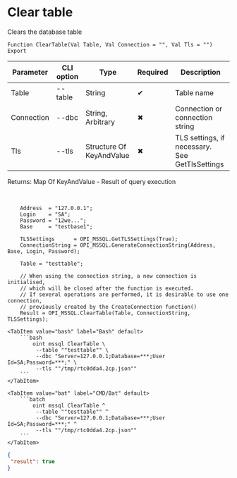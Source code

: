 ﻿---
sidebar_position: 7
description: Clear table and other functions to work with MSSQL in the Open Integration Package, a free open-source integration library for 1C:Enterprise 8, OneScript and CLI
keywords: [1C, 1С, 1С:Enterprise, 1С:Enterprise 8.3, API, Integration, Services, Exchange, OneScript, CLI, MSSQL]
---


# Clear table
 Clears the database table



`Function ClearTable(Val Table, Val Connection = "", Val Tls = "") Export`

  | Parameter | CLI option | Type | Required | Description |
  |-|-|-|-|-|
  | Table | --table | String | &#x2714; | Table name |
  | Connection | --dbc | String, Arbitrary | &#x2716; | Connection or connection string |
  | Tls | --tls | Structure Of KeyAndValue | &#x2716; | TLS settings, if necessary. See GetTlsSettings |

  
  Returns:  Map Of KeyAndValue - Result of query execution

<br/>



```bsl title="1C:Enterprise/OneScript code example"
    Address  = "127.0.0.1";
    Login    = "SA";
    Password = "12we...";
    Base     = "testbase1";

    TLSSettings      = OPI_MSSQL.GetTLSSettings(True);
    ConnectionString = OPI_MSSQL.GenerateConnectionString(Address, Base, Login, Password);

    Table = "testtable";

    // When using the connection string, a new connection is initialised,
    // which will be closed after the function is executed.
    // If several operations are performed, it is desirable to use one connection,
    // previously created by the CreateConnection function()
    Result = OPI_MSSQL.ClearTable(Table, ConnectionString, TLSSettings);
```
 

 <Tabs>
  
    <TabItem value="bash" label="Bash" default>
        ```bash
            oint mssql ClearTable \
             --table ""testtable"" \
             --dbc "Server=127.0.0.1;Database=***;User Id=SA;Password=***;" \
             --tls ""/tmp/rtc0dda4.2cp.json""
        ```
    </TabItem>
  
    <TabItem value="bat" label="CMD/Bat" default>
        ```batch
            oint mssql ClearTable ^
             --table ""testtable"" ^
             --dbc "Server=127.0.0.1;Database=***;User Id=SA;Password=***;" ^
             --tls ""/tmp/rtc0dda4.2cp.json""
        ```
    </TabItem>
</Tabs>


```json title="Result"
{
 "result": true
}
```
